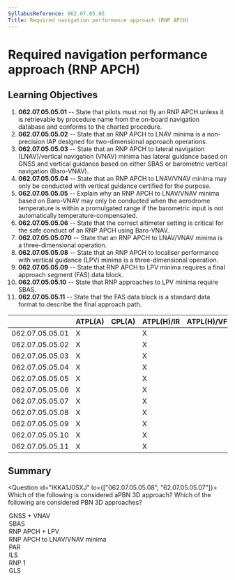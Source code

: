 ```yaml
---
SyllabusReference: 062.07.05.05
Title: Required navigation performance approach (RNP APCH)
---
```


# Required navigation performance approach (RNP APCH)

## Learning Objectives

1.  **062.07.05.05.01** -- State that pilots must not fly an RNP APCH unless it
    is retrievable by procedure name from the on-board navigation database and
    conforms to the charted procedure.
2.  **062.07.05.05.02** -- State that an RNP APCH to LNAV minima is a
    non-precision IAP designed for two-dimensional approach operations.
3.  **062.07.05.05.03** -- State that an RNP APCH to lateral navigation
    (LNAV)/vertical navigation (VNAV) minima has lateral guidance based on GNSS
    and vertical guidance based on either SBAS or barometric vertical navigation
    (Baro-VNAV).
4.  **062.07.05.05.04** -- State that an RNP APCH to LNAV/VNAV minima may only be
    conducted with vertical guidance certified for the purpose.
5.  **062.07.05.05.05** -- Explain why an RNP APCH to LNAV/VNAV minima based on
    Baro-VNAV may only be conducted when the aerodrome temperature is within a
    promulgated range if the barometric input is not automatically
    temperature-compensated.
6.  **062.07.05.05.06** -- State that the correct altimeter setting is critical
    for the safe conduct of an RNP APCH using Baro-VNAV.
7.  **062.07.05.05.070** -- State that an RNP APCH to LNAV/VNAV minima is a
    three-dimensional operation.
8.  **062.07.05.05.08** -- State that an RNP APCH to localiser performance with
    vertical guidance (LPV) minima is a three-dimensional operation.
9.  **062.07.05.05.09** -- State that RNP APCH to LPV minima requires a final
    approach segment (FAS) data block.
10. **062.07.05.05.10** -- State that RNP approaches to LPV minima require SBAS.
11. **062.07.05.05.11** -- State that the FAS data block is a standard data
    format to describe the final approach path.

|                 | ATPL(A) | CPL(A) | ATPL(H)/IR | ATPL(H)/VFR | CPL(H) | IR  | CBIR(A) |
| --------------- | ------- | ------ | ---------- | ----------- | ------ | --- | ------- |
| 062.07.05.05.01 | X       |        | X          |             |        | X   | X       |
| 062.07.05.05.02 | X       |        | X          |             |        | X   | X       |
| 062.07.05.05.03 | X       |        | X          |             |        | X   | X       |
| 062.07.05.05.04 | X       |        | X          |             |        | X   | X       |
| 062.07.05.05.05 | X       |        | X          |             |        | X   | X       |
| 062.07.05.05.06 | X       |        | X          |             |        | X   | X       |
| 062.07.05.05.07 | X       |        | X          |             |        | X   | X       |
| 062.07.05.05.08 | X       |        | X          |             |        | X   | X       |
| 062.07.05.05.09 | X       |        | X          |             |        | X   | X       |
| 062.07.05.05.10 | X       |        | X          |             |        | X   | X       |
| 062.07.05.05.11 | X       |        | X          |             |        | X   | X       |

## Summary

<Question id="IKKA1J0SXJ" lo={["062.07.05.05.08", "62.07.05.05.07"]}>
  <Text variant="oneCorrect">
    Which of the following is considered aPBN 3D approach?
  </Text>
<Text variant="multipleCorrect" select={5}>
  Which of the following are considered PBN 3D approaches?
</Text>
<Option
  correct
  why="GNSS provides horizontal guidance, and (baro-)VNAV vertical guidance = 3D."
>
  GNSS + VNAV
</Option>
<Option
  correct
  why="SBAS approach procedures with vertical guidance are a 3D PBN approach."
>
  SBAS
</Option>
<Option
  correct
  why="an RNP APCH to localiser performance with vertical guidance is a 3D PBN approach"
>
  RNP APCH + LPV
</Option>
<Option subject={[[]]}>RNP APCH to LNAV/VNAV minima</Option>
<Option why="Precision Approach Radar uses Radar not PBN.">PAR</Option>
<Option why="IL2 is a precision approach not a PBN approach.">ILS</Option>
<Option why="RNP 1 is used for Departure, Arrival and missed approach segments. It's not used for approaches.">
  RNP 1
</Option>

  <Option why="GLS = GBAS Landing System, relies on a ground based station and therefore is not considered a PBN approach.">
    GLS
  </Option>
</Question>
